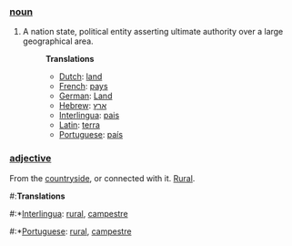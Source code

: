 ===[[noun]]===

# A nation state, political entity asserting ultimate authority over a large geographical area.
#:'''Translations'''
#:*[[Dutch]]: [[land]]
#:*[[French]]: [[pays]]
#:*[[German]]: [[Land]]
#:*[[Hebrew]]: [[ארץ]]
#:*[[Interlingua]]: [[pais]]
#:*[[Latin]]: [[terra]]
#:*[[Portuguese]]: [[país]]

===[[adjective]]===

From the [[countryside]], or connected with it. [[Rural]].
#:'''Translations'''
#:*[[Interlingua]]: [[rural]], [[campestre]]
#:*[[Portuguese]]: [[rural]], [[campestre]]
